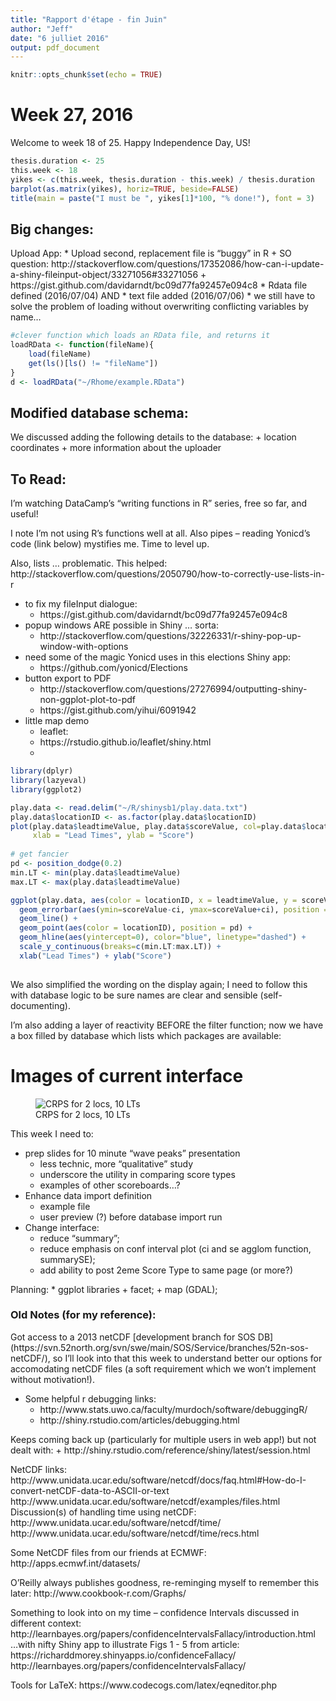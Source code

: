 ```yaml
---
title: "Rapport d'étape - fin Juin"
author: "Jeff"
date: "6 julliet 2016"
output: pdf_document
---
```


```r
knitr::opts_chunk$set(echo = TRUE)
```
# Week 27, 2016
Welcome to week 18 of 25. Happy Independence Day, US!

```r
thesis.duration <- 25
this.week <- 18
yikes <- c(this.week, thesis.duration - this.week) / thesis.duration
barplot(as.matrix(yikes), horiz=TRUE, beside=FALSE)
title(main = paste("I must be ", yikes[1]*100, "% done!"), font = 3)

```

## Big changes:

Upload App:
 * Upload second, replacement file is "buggy" in R
    + SO question: http://stackoverflow.com/questions/17352086/how-can-i-update-a-shiny-fileinput-object/33271056#33271056
    + https://gist.github.com/davidarndt/bc09d77fa92457e094c8
 * Rdata file defined (2016/07/04) AND 
 * text file added (2016/07/06)
 * we still have to solve the problem of loading without overwriting conflicting variables by name...
 
```r
#clever function which loads an RData file, and returns it
loadRData <- function(fileName){
    load(fileName)
    get(ls()[ls() != "fileName"])
}
d <- loadRData("~/Rhome/example.RData")
```

 

## Modified database schema:

We discussed adding the following details to the database:
    + location coordinates
    + more information about the uploader

## To Read:
I'm watching DataCamp's "writing functions in R" series, free so far, and useful!

I note I'm not using R's functions well at all. Also pipes -- reading Yonicd's code (link below) mystifies me. Time to level up.

Also, lists ... problematic. This helped: http://stackoverflow.com/questions/2050790/how-to-correctly-use-lists-in-r

* to fix my fileInput dialogue:
    + https://gist.github.com/davidarndt/bc09d77fa92457e094c8
    
* popup windows ARE possible in Shiny ... sorta:
    + http://stackoverflow.com/questions/32226331/r-shiny-pop-up-window-with-options
* need some of the magic Yonicd uses in this elections Shiny app:
    + https://github.com/yonicd/Elections

* button export to PDF
    + http://stackoverflow.com/questions/27276994/outputting-shiny-non-ggplot-plot-to-pdf
    + https://gist.github.com/yihui/6091942
    
* little map demo
    + leaflet:
    + https://rstudio.github.io/leaflet/shiny.html
    +     
    
 

```r
library(dplyr)
library(lazyeval)
library(ggplot2)

play.data <- read.delim("~/R/shinysb1/play.data.txt")
play.data$locationID <- as.factor(play.data$locationID)
plot(play.data$leadtimeValue, play.data$scoreValue, col=play.data$locationID, 
     xlab = "Lead Times", ylab = "Score")
     
# get fancier
pd <- position_dodge(0.2)
min.LT <- min(play.data$leadtimeValue)
max.LT <- max(play.data$leadtimeValue)

ggplot(play.data, aes(color = locationID, x = leadtimeValue, y = scoreValue )) +
  geom_errorbar(aes(ymin=scoreValue-ci, ymax=scoreValue+ci), position = pd) + # , color="grey"
  geom_line() +
  geom_point(aes(color = locationID), position = pd) +
  geom_hline(aes(yintercept=0), color="blue", linetype="dashed") + 
  scale_y_continuous(breaks=c(min.LT:max.LT)) +
  xlab("Lead Times") + ylab("Score")
     
```

 
 

We also simplified the wording on the display again; I need to follow this with database logic to be sure names are clear and sensible (self-documenting).

I'm also adding a layer of reactivity BEFORE the filter function; now we have a box filled by database which lists which packages are available:


# Images of current interface
![CRPS for 2 locs, 10 LTs](figures/2016-06-17_2locsCRPS.png)

This week I need to: 

* prep slides for 10 minute "wave peaks" presentation
    + less technic, more "qualitative" study
    + underscore the utility in comparing score types
    + examples of other scoreboards...?
    
* Enhance data import definition 
    + example file
    + user preview (?) before database import run
    
* Change interface:
    + reduce "summary";
    + reduce emphasis on conf interval plot (ci and se agglom function, summarySE);
    + add ability to post 2eme Score Type to same page (or more?)
    
Planning:
* ggplot libraries
    + facet;
    + map (GDAL);
    



### Old Notes (for my reference):

Got access to a 2013 netCDF [development branch for SOS DB] (https://svn.52north.org/svn/swe/main/SOS/Service/branches/52n-sos-netCDF/), so I'll look into that this week to understand better our options for accomodating netCDF files (a soft requirement which we won't implement without motivation!).

* Some helpful r debugging links:
    + http://www.stats.uwo.ca/faculty/murdoch/software/debuggingR/
    + http://shiny.rstudio.com/articles/debugging.html

Keeps coming back up (particularly for multiple users in web app!) but not dealt with:
    + http://shiny.rstudio.com/reference/shiny/latest/session.html

NetCDF links:
http://www.unidata.ucar.edu/software/netcdf/docs/faq.html#How-do-I-convert-netCDF-data-to-ASCII-or-text
http://www.unidata.ucar.edu/software/netcdf/examples/files.html
Discussion(s) of handling time using netCDF:
http://www.unidata.ucar.edu/software/netcdf/time/
http://www.unidata.ucar.edu/software/netcdf/time/recs.html

Some NetCDF files from our friends at ECMWF:
http://apps.ecmwf.int/datasets/

O'Reilly always publishes goodness, re-reminging myself to remember this later:
http://www.cookbook-r.com/Graphs/

Something to look into on my time -- confidence Intervals discussed in different context:
http://learnbayes.org/papers/confidenceIntervalsFallacy/introduction.html
...with nifty Shiny app to illustrate Figs 1 - 5 from article:
https://richarddmorey.shinyapps.io/confidenceFallacy/
http://learnbayes.org/papers/confidenceIntervalsFallacy/

Tools for LaTeX:
https://www.codecogs.com/latex/eqneditor.php

